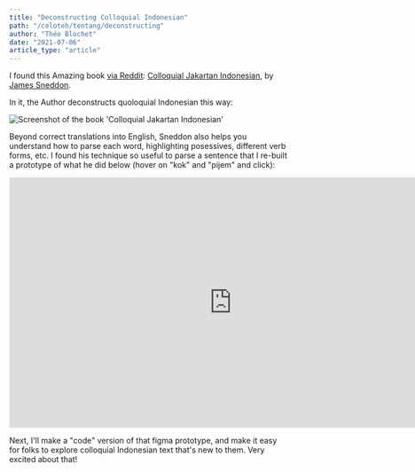 ```yaml
---
title: "Deconstructing Colloquial Indonesian"
path: "/celoteh/tentang/deconstructing"
author: "Théo Blochet"
date: "2021-07-06"
article_type: "article"
---
```


I found this Amazing book [via Reddit](https://www.reddit.com/r/indonesian/comments/odgmy8/more_info_jakarta_dialect/): [Colloquial Jakartan Indonesian](https://www.amazon.com/Colloquial-Jakartan-Indonesian-Pacific-Linguistics/dp/0858835711), by [James Sneddon](https://en.wikipedia.org/wiki/James_Sneddon).

In it, the Author deconstructs quoloquial Indonesian this way:

![Screenshot of the book 'Colloquial Jakartan Indonesian'][image-1]

Beyond correct translations into English, Sneddon also helps you understand how to parse each word, highlighting posessives, different verb forms, etc. I found his technique so useful to parse a sentence that I re-built a prototype of what he did below (hover on "kok" and "pijem" and click):

<iframe
  style="border: 1px solid rgba(0, 0, 0, 0.1);"
  width="800"
  height="450"
  src="https://www.figma.com/embed?embed_host=share&url=https%3A%2F%2Fwww.figma.com%2Fproto%2FdV5L7QfKgC3UWXuGvvb5My%2FDeconstructing-Indonesian%3Fpage-id%3D0%253A1%26node-id%3D2%253A59%26viewport%3D1075%252C-1075%252C4.1261186599731445%26scaling%3Dmin-zoom"
  allowfullscreen
></iframe>

Next, I'll make a "code" version of that figma prototype, and make it easy for folks to explore colloquial Indonesian text that's new to them. Very excited about that!

[image-1]: ../images/colloquial.png
